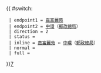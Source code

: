 {{ #switch: {{{format|}}}
  | endpoint1 = [[嘉富麗苑]]
  | endpoint2 = [[中環]]（[[郵政總局]]）
  | direction = 2
  | status =
  | inline = [[嘉富麗苑]] ↔ [[中環]]（[[郵政總局]]）
  | normal =
  | full =
}}<noinclude>[[category:港島居民巴士路線模板|7]]</noinclude>